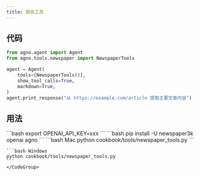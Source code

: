 ```yaml
---
title: 报纸工具
---
```


## 代码

```python cookbook/tools/newspaper_tools.py
from agno.agent import Agent
from agno.tools.newspaper import NewspaperTools

agent = Agent(
    tools=[NewspaperTools()],
    show_tool_calls=True,
    markdown=True,
)
agent.print_response("从 https://example.com/article 提取主要文章内容")
```

## 用法

<Steps>
  <Snippet file="create-venv-step.mdx" />

  <Step title="设置您的 API 密钥">
    ```bash
    export OPENAI_API_KEY=xxx
    ```
  </Step>

  <Step title="安装库">
    ```bash
    pip install -U newspaper3k openai agno
    ```
  </Step>

  <Step title="运行代理">
    <CodeGroup>
    ```bash Mac
    python cookbook/tools/newspaper_tools.py
    ```

    ```bash Windows
    python cookbook/tools/newspaper_tools.py
    ```
    </CodeGroup>
  </Step>
</Steps>